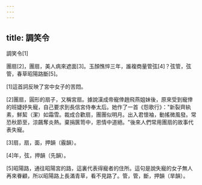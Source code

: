 ```yaml
---
---
---
```

title: 調笑令
---




調笑令[1]

團扇[2]，團扇，美人病來遮面[3]。玉顏憔悴三年，誰複商量管弦[4]？弦管，弦管，春草昭陽路斷[5]。

[1]這首詞反映了宮中女子的苦悶。

[2]團扇，圓形的扇子，又稱宮扇。據說漢成帝寵倖趙飛燕姐妹後，原來受到寵倖的班婕妤失寵，自己要求到長信宮侍奉太后。她作了一首《怨歌行》："新裂齊紈素，鮮絜（潔）如霜雪。裁成合歡扇，團團似明月。出入君懷袖，動搖微風發。常恐秋節至，涼飆奪炎熱。棄捐篋笥中，恩情中道絕。"後來人們常用團扇的故事代表失寵。

[3]扇，扇，面，押韻（霰韻）。

[4]年，弦，押韻（先韻）。

[5]昭陽路，通往昭陽宮的路，這裏代表得寵者的住所。這句是說失寵的女子無人再來眷顧，所以昭陽路上長滿青草，看不見路了。管，管，斷，押韻（旱韻）。